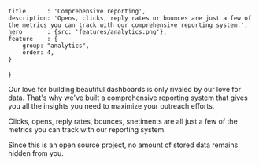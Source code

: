 	title      : 'Comprehensive reporting',
	description: 'Opens, clicks, reply rates or bounces are just a few of the metrics you can track with our comprehensive reporting system.',
	hero       : {src: 'features/analytics.png'},
	feature    : {
		group: "analytics",
		order: 4,
	}
}

Our love for building beautiful dashboards is only rivaled by our love for data.
That's why we've built a comprehensive reporting system that gives you all
the insights you need to maximize your outreach efforts.

Clicks, opens, reply rates, bounces, snetiments are all just a few of the
metrics you can track with our reporting system.

Since this is an open source project, no amount of stored data remains hidden
from you.
